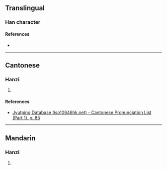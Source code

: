 {{character info}}
==Translingual==

===Han character===
{{Han char|rn=32|rad=土|as=03|sn=6|four=|canj=GHJ|ids=⿰土千}}

====References====
* {{Han ref|kx=0224.130|dkj=04892|hdz=10419.070|uh=5732|ud=22322}}

----

==Cantonese==

===Hanzi===
{{yue-hanzi|jyut=[[cin1]]|y=chin1}}

# {{rfdef|yue|sort=土03}}

====References====
* [http://www.iso10646hk.net/jp/document/download.jsp Jyutping Database (iso10646hk.net) - Cantonese Pronunciation List (Part 1), p. 85]

----

==Mandarin==

===Hanzi===
{{cmn-hanzi|pin=[[qiān]] ([[qian1]])|wg=ch'ien<sup>1</sup>}}

# {{rfdef|cmn|sort=土03}}